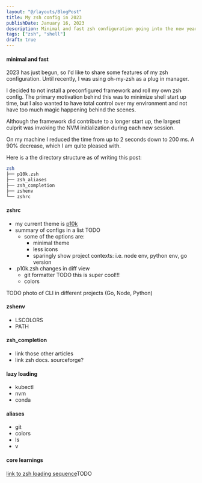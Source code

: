 ```yaml
---
layout: "@/layouts/BlogPost"
title: My zsh config in 2023
publishDate: January 16, 2023
description: Minimal and fast zsh configuration going into the new year
tags: ["zsh", "shell"]
draft: true
---
```


####  minimal and fast
2023 has just begun, so I'd like to share some features of my zsh configuration. Until recently, I was using oh-my-zsh as a plug in manager.

I decided to not install a preconfigured framework and roll my own zsh config. The primary motivation behind this was to minimize shell start up time, but I also wanted to have total control over my environment and not have too much magic happening behind the scenes.

Although the framework did contribute to a longer start up, the largest culprit was invoking the NVM initialization during each new session.

On my machine I reduced the time from up to 2 seconds down to 200 ms. A 90% decrease, which I am quite pleased with.

Here is a the directory structure as of writing this post:

```bash
zsh
├── p10k.zsh
├── zsh_aliases
├── zsh_completion
├── zshenv
└── zshrc
````
#### zshrc
- my current theme is [p10k]()
- summary of configs in a list TODO
  - some of the options are:
    - minimal theme
    - less icons
    - sparingly show project contexts: i.e. node env, python env, go version
- .p10k.zsh changes in diff view
  - git formatter TODO this is super cool!!!
  - colors

TODO photo of CLI in different projects (Go, Node, Python)

#### zshenv
- LSCOLORS
- PATH

#### zsh_completion
- link those other articles
- link zsh docs. sourceforge?

#### lazy loading
- kubectl
- nvm
- conda

#### aliases
- git
- colors
- ls
- v

#### core learnings
[link to zsh loading sequence]()TODO
